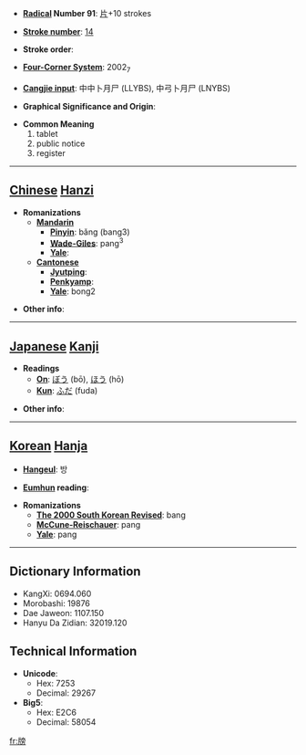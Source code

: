 * '''[[Wiktionary:Chinese radical index| Radical]] Number 91''': [[Wiktionary:Chinese radical index 片|片]]+10 strokes

* '''[[Wiktionary:Chinese total strokes index|Stroke number]]''': [[Wiktionary:Chinese total strokes index 14|14]]

* '''Stroke order''': 

* '''[[Wiktionary:Chinese four corner index|Four-Corner System]]''': 2002<sub>7</sub>

* '''[[Wiktionary:Chinese Cangjie index|Cangjie input]]''': 中中卜月尸 (LLYBS), 中弓卜月尸 (LNYBS)

* '''Graphical Significance and Origin''': 

* '''Common Meaning'''
*#tablet
*# public notice
*# register


----

== [[Chinese]] [[Hanzi]] ==

* '''Romanizations'''
** '''[[Mandarin]]'''
*** '''[[Pinyin]]''': bǎng (bang3)
*** '''[[Wade-Giles]]''': pang<sup>3</sup>
*** '''[[Yale]]''': 
** '''[[Cantonese]]'''
*** '''[[Jyutping]]''':
*** '''[[Penkyamp]]''': 
*** '''[[Yale]]''': bong2

* '''Other info''': 

----

== [[Japanese]] [[Kanji]] ==

* '''Readings'''
** '''[[On]]''': [[ぼう]] (bō), [[ほう]] (hō)
** '''[[Kun]]''': [[ふだ]] (fuda)

* '''Other info''':  

----

== [[Korean]] [[Hanja]] ==

* '''[[Hangeul]]''': 방

* '''[[Eumhun]] reading''': 

* '''Romanizations'''
** '''[[The 2000 South Korean Revised Romanization|The 2000 South Korean Revised]]''': bang
** '''[[McCune-Reischauer]]''': pang
** '''[[Yale]]''': pang

----

== Dictionary Information ==

* KangXi: 0694.060
* Morobashi: 19876
* Dae Jaweon: 1107.150
* Hanyu Da Zidian: 32019.120

== Technical Information ==

* '''Unicode''':
** Hex: 7253
** Decimal: 29267
* '''Big5''':
** Hex: E2C6
** Decimal: 58054

[[fr:牓]]